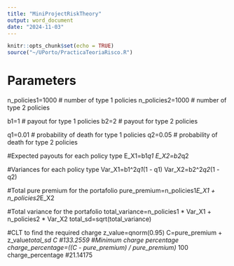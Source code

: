 ```yaml
---
title: "MiniProjectRiskTheory"
output: word_document
date: "2024-11-03"
---
```


```r
knitr::opts_chunk$set(echo = TRUE)
source("~/UPorto/PracticaTeoriaRisco.R")
```

# Parameters
n_policies1=1000 # number of type 1 policies
n_policies2=1000 # number of type 2 policies

b1=1 # payout for type 1 policies
b2=2 # payout for type 2 policies

q1=0.01 # probability of death for type 1 policies
q2=0.05 # probability of death for type 2 policies

#Expected payouts for each policy type
E_X1=b1*q1
E_X2=b2*q2

#Variances for each policy type
Var_X1=b1^2*q1*(1 - q1)
Var_X2=b2^2*q2*(1 - q2)

#Total pure premium for the portafolio
pure_premium=n_policies1*E_X1 + n_policies2*E_X2

#Total variance for the portafolio
total_variance=n_policies1 * Var_X1 + n_policies2 * Var_X2
total_sd=sqrt(total_variance)

#CLT to find the required charge
z_value=qnorm(0.95)
C=pure_premium + z_value*total_sd
C #133.2559
#Minimum charge percentage
charge_percentage=((C - pure_premium) / pure_premium) * 100
charge_percentage #21.14175
